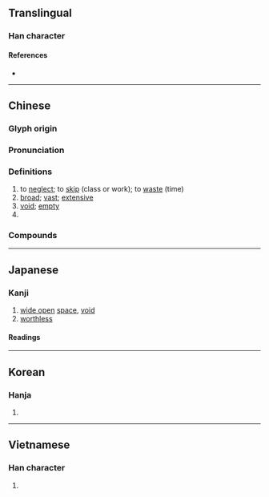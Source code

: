 {{also|旷|昿}}
{{character info/new}}
==Translingual==
{{Han simplified forms|曠|昿|旷|ex=y}}

===Han character===
{{Han char|rn=72|rad=日|as=15|sn=19|four=60086|canj=AITC|ids=⿰日廣}}

====References====
* {{Han ref|kx=0501.240|dkj=14245|dj=0871.330|hdz=21539.170|uh=66E0|ud=26336|bh=C36D|bd=50029}}

----

==Chinese==
{{zh-forms|s=旷|alt=昿-calligraphic variant}}
{{zh-wp|zh:曠姓}}

===Glyph origin===
{{Han etym}}

===Pronunciation===
{{zh-pron
|m=kuàng
|c=kwong3
|h=pfs=
|md=
|mn=khòng/qz,tw:khǹg
|mn_note=khòng - literary; khǹg - vernacular
|w=
|mc=y
|oc=y
|cat=v,a,pn
}}

===Definitions===
{{zh-hanzi}}

# to [[neglect]]; to [[skip]] (class or work); to [[waste]] (time)
# [[broad]]; [[vast]]; [[extensive]]
# [[void]]; [[empty]]
# {{surname|lang=zh}}

===Compounds===
{{zh-der|空曠|曠課|曠職|心曠神怡|怨女曠夫|心曠神恬|心曠神愉|寬曠|心怡神曠|曠日引月|曠然太平|曠古絕倫|曠度|曠蕩|曠邈無家|曠世逸才|曠曠|曠世之度|曠野|曠世|曠久|曠代|曠遠|曠年|曠職僨事|曠若發矇|曠日持久|神怡心曠|曠古|曠古未聞|曠代一人|曠古一人|曠費|淹旬曠月|曠工|曠官|曠日引久|放曠|曠世無匹|曠日|曠達|曠廢|歷日曠久|曠士|曠世奇才|曠若發蒙|曠然|曠日長久|曠日經久|曠日彌久|曠放|曠夫怨女|曠夫|曠古未有|荒郊曠野|鰥曠|高曠|開曠|隆恩曠典}}

----

==Japanese==
{{ja-kanji forms|昿|曠}}

===Kanji===
{{ja-kanji|grade=|rs=日15|shin=昿}}

# [[wide open]] [[space]], [[void]]
# [[worthless]]

====Readings====
{{ja-readings
|goon=こう < くわう
|kanon=こう < くわう
|kun=あら-, あき-らか, むな-し.い, ひろ-い
}}

----

==Korean==

===Hanja===
{{ko-hanja|hangeul=광|eumhun=|rv=gwang|mr=kwang|y=kwang}}

# {{defn|lang=ko|sort=日15}}

----

==Vietnamese==

===Han character===
{{vi-hantu|[[khoảng]], [[khoáng]], [[quãng]], [[thoáng]]|rs=日15}}

# {{defn|lang=vi|sort=日15}}